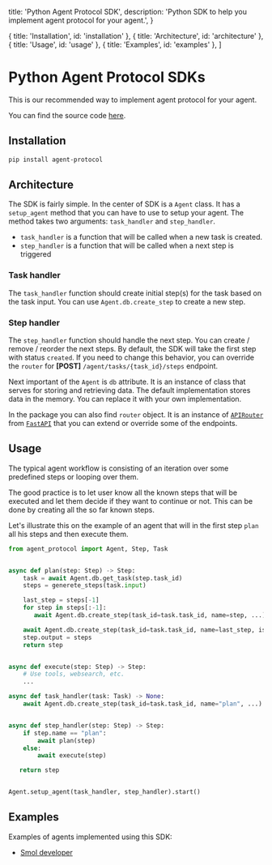   title: 'Python Agent Protocol SDK',
  description:
    'Python SDK to help you implement agent protocol for your agent.',
}

  { title: 'Installation', id: 'installation' },
  { title: 'Architecture', id: 'architecture' },
  { title: 'Usage', id: 'usage' },
  { title: 'Examples', id: 'examples' },
]

# Python Agent Protocol SDKs

This is our recommended way to implement agent protocol for your agent.

You can find the source code [here](https://github.com/e2b-dev/agent-protocol/tree/main/sdk/python).

## Installation

```bash
pip install agent-protocol
```

## Architecture

The SDK is fairly simple. In the center of SDK is a `Agent` class. It has a `setup_agent` method that you can have to use to setup your agent. The method takes two arguments: `task_handler` and `step_handler`.

- `task_handler` is a function that will be called when a new task is created.
- `step_handler` is a function that will be called when a next step is triggered

### Task handler

The `task_handler` function should create initial step(s) for the task based on the task input. You can use `Agent.db.create_step` to create a new step.

### Step handler

The `step_handler` function should handle the next step. You can create / remove / reorder the next steps. By default, the SDK will take the first step with status `created`. If you need to change this behavior, you can override the `router` for **[POST]** `/agent/tasks/{task_id}/steps` endpoint.

Next important of the `Agent` is `db` attribute. It is an instance of class that serves for storing and retrieving data. The default implementation stores data in the memory. You can replace it with your own implementation.

In the package you can also find `router` object. It is an instance of [`APIRouter`](https://fastapi.tiangolo.com/tutorial/bigger-applications/?h=router#apirouter) from [`FastAPI`](https://fastapi.tiangolo.com/) that you can extend or override some of the endpoints.

## Usage

The typical agent workflow is consisting of an iteration over some predefined steps or looping over them.

The good practice is to let user know all the known steps that will be executed and let them decide if they want to continue or not. This can be done by creating all the so far known steps.

Let's illustrate this on the example of an agent that will in the first step `plan` all his steps and then execute them.

```python
from agent_protocol import Agent, Step, Task


async def plan(step: Step) -> Step:
    task = await Agent.db.get_task(step.task_id)
    steps = generete_steps(task.input)

    last_step = steps[-1]
    for step in steps[:-1]:
       await Agent.db.create_step(task_id=task.task_id, name=step, ...)

    await Agent.db.create_step(task_id=task.task_id, name=last_step, is_last=True)
    step.output = steps
    return step


async def execute(step: Step) -> Step:
    # Use tools, websearch, etc.
    ...

async def task_handler(task: Task) -> None:
    await Agent.db.create_step(task_id=task.task_id, name="plan", ...)


async def step_handler(step: Step) -> Step:
    if step.name == "plan":
        await plan(step)
    else:
        await execute(step)

   return step


Agent.setup_agent(task_handler, step_handler).start()
```

## Examples

Examples of agents implemented using this SDK:

- [Smol developer](https://github.com/smol-ai/developer/blob/main/smol_dev/api.py)
